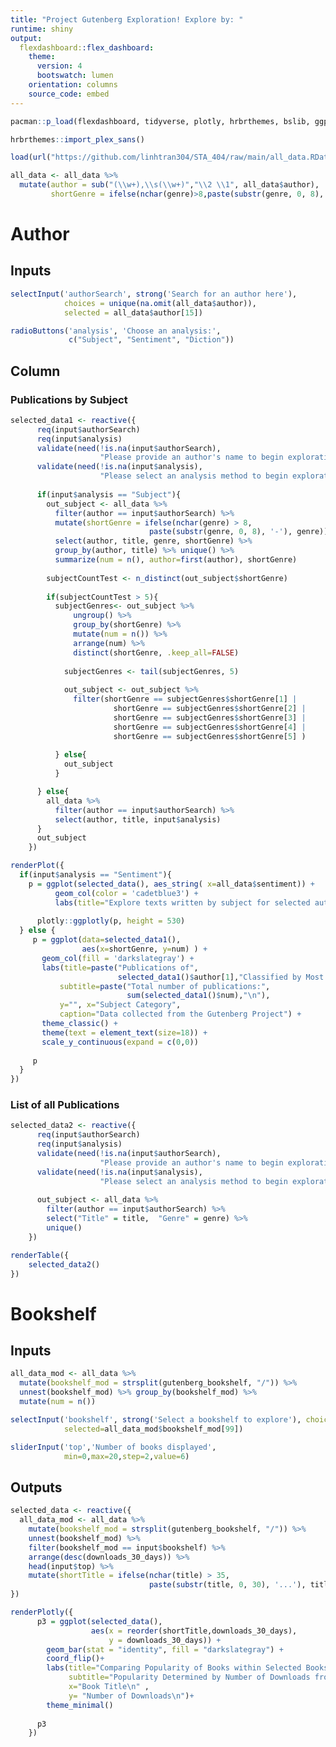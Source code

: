 ```yaml
---
title: "Project Gutenberg Exploration! Explore by: "
runtime: shiny
output: 
  flexdashboard::flex_dashboard:
    theme: 
      version: 4
      bootswatch: lumen
    orientation: columns
    source_code: embed 
---
```


```r
pacman::p_load(flexdashboard, tidyverse, plotly, hrbrthemes, bslib, ggpubr)

hrbrthemes::import_plex_sans()

load(url("https://github.com/linhtran304/STA_404/raw/main/all_data.RData"))

all_data <- all_data %>%
  mutate(author = sub("(\\w+),\\s(\\w+)","\\2 \\1", all_data$author),
         shortGenre = ifelse(nchar(genre)>8,paste(substr(genre, 0, 8), '-'), genre))
```


Author
===

Inputs {.sidebar}
-----------------------------------------------------------------------

```r
selectInput('authorSearch', strong('Search for an author here'), 
            choices = unique(na.omit(all_data$author)),
            selected = all_data$author[15])

radioButtons('analysis', 'Choose an analysis:', 
             c("Subject", "Sentiment", "Diction"))
```

Column {data-width=1000}
-----------------------------------------------------------------------
### Publications by Subject 
```r
selected_data1 <- reactive({
      req(input$authorSearch)
      req(input$analysis)
      validate(need(!is.na(input$authorSearch), 
                    "Please provide an author's name to begin exploration."))
      validate(need(!is.na(input$analysis), 
                    "Please select an analysis method to begin exploration."))
      
      if(input$analysis == "Subject"){
        out_subject <- all_data %>%
          filter(author == input$authorSearch) %>%
          mutate(shortGenre = ifelse(nchar(genre) > 8, 
                               paste(substr(genre, 0, 8), '-'), genre)) %>%
          select(author, title, genre, shortGenre) %>%
          group_by(author, title) %>% unique() %>%
          summarize(num = n(), author=first(author), shortGenre)
        
        subjectCountTest <- n_distinct(out_subject$shortGenre)
        
        if(subjectCountTest > 5){
          subjectGenres<- out_subject %>% 
              ungroup() %>% 
              group_by(shortGenre) %>%
              mutate(num = n()) %>%
              arrange(num) %>%
              distinct(shortGenre, .keep_all=FALSE) 
            
            subjectGenres <- tail(subjectGenres, 5)
            
            out_subject <- out_subject %>%
              filter(shortGenre == subjectGenres$shortGenre[1] |
                       shortGenre == subjectGenres$shortGenre[2] |
                       shortGenre == subjectGenres$shortGenre[3] |
                       shortGenre == subjectGenres$shortGenre[4] |
                       shortGenre == subjectGenres$shortGenre[5] )
          
          } else{
            out_subject
          }

      } else{
        all_data %>%
          filter(author == input$authorSearch) %>%
          select(author, title, input$analysis)
      }
      out_subject
    })

renderPlot({
  if(input$analysis == "Sentiment"){
    p = ggplot(selected_data(), aes_string( x=all_data$sentiment)) + 
          geom_col(color = 'cadetblue3') + 
          labs(title="Explore texts written by subject for selected author") 
          
      plotly::ggplotly(p, height = 530)
  } else {
     p = ggplot(data=selected_data1(),
                aes(x=shortGenre, y=num) ) +
       geom_col(fill = 'darkslategray') +
       labs(title=paste("Publications of",
                        selected_data1()$author[1],"Classified by Most Popular Genres"),
           subtitle=paste("Total number of publications:",
                          sum(selected_data1()$num),"\n"), 
           y="", x="Subject Category",
           caption="Data collected from the Gutenberg Project") +
       theme_classic() + 
       theme(text = element_text(size=18)) +
       scale_y_continuous(expand = c(0,0))
     
     p
  }
})
```

### List of all Publications
```r
selected_data2 <- reactive({
      req(input$authorSearch)
      req(input$analysis)
      validate(need(!is.na(input$authorSearch), 
                    "Please provide an author's name to begin exploration."))
      validate(need(!is.na(input$analysis), 
                    "Please select an analysis method to begin exploration."))
      
      out_subject <- all_data %>%
        filter(author == input$authorSearch) %>%
        select("Title" = title,  "Genre" = genre) %>%
        unique() 
    })

renderTable({
    selected_data2()
})
```

Bookshelf
===

Inputs {.sidebar}
-----------------------------------------------------------------------
```r
all_data_mod <- all_data %>% 
  mutate(bookshelf_mod = strsplit(gutenberg_bookshelf, "/")) %>%
  unnest(bookshelf_mod) %>% group_by(bookshelf_mod) %>% 
  mutate(num = n())

selectInput('bookshelf', strong('Select a bookshelf to explore'), choices=unique(na.omit(all_data_mod$bookshelf_mod)), 
            selected=all_data_mod$bookshelf_mod[99])

sliderInput('top','Number of books displayed',
            min=0,max=20,step=2,value=6)
```

Outputs {.no-padding}
-----------------------------------------------------------------------
```r
selected_data <- reactive({
  all_data_mod <- all_data %>% 
    mutate(bookshelf_mod = strsplit(gutenberg_bookshelf, "/")) %>%
    unnest(bookshelf_mod) %>%
    filter(bookshelf_mod == input$bookshelf) %>% 
    arrange(desc(downloads_30_days)) %>% 
    head(input$top) %>%
    mutate(shortTitle = ifelse(nchar(title) > 35, 
                               paste(substr(title, 0, 30), '...'), title ))
})

renderPlotly({
      p3 = ggplot(selected_data(),  
                  aes(x = reorder(shortTitle,downloads_30_days), 
                      y = downloads_30_days)) +
        geom_bar(stat = "identity", fill = "darkslategray") +
        coord_flip()+
        labs(title="Comparing Popularity of Books within Selected Bookshelf",
             subtitle="Popularity Determined by Number of Downloads from Project, Guetenberg in the Past 30 Days.",
             x="Book Title\n" ,
             y= "Number of Downloads\n")+
        theme_minimal() 
      
      p3
    }) 
```
